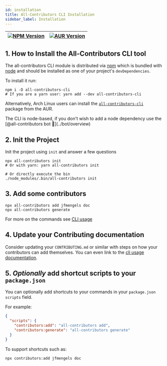 ```yaml
---
id: installation
title: All-Contributors CLI Installation
sidebar_label: Installation
---
```


| [![NPM Version](https://img.shields.io/npm/v/all-contributors-cli.svg)](https://www.npmjs.com/package/all-contributors-cli) | [![AUR Version](https://img.shields.io/aur/version/all-contributors-cli.svg)](https://aur.archlinux.org/packages/all-contributors-cli) |
| --- | --- |

## 1. How to Install the All-Contributors CLI tool

The all-contributors CLI module is distributed via [npm](https://www.npmjs.com/) which is bundled with [node](https://nodejs.org/) and
should be installed as one of your project's `devDependencies`. 

To install it run:

```console
npm i -D all-contributors-cli
# If you are a yarn user: yarn add --dev all-contributors-cli
```

Alternatively, Arch Linux users can install the [`all-contributors-cli`](https://aur.archlinux.org/packages/all-contributors-cli) package from the AUR.

<Aside type="tip">
The CLI is node-based, if you don't wish to add a node dependency use the [@all-contributors bot 🤖](../bot/overview)
</Aside>

## 2. Init the Project

Init the project using `init` and answer a few questions

```console
npx all-contributors init 
# Or with yarn: yarn all-contributors init

# Or directly execute the bin
./node_modules/.bin/all-contributors init
```

## 3. Add some contributors

```console
npx all-contributors add jfmengels doc
npx all-contributors generate
```

For more on the commands see [CLI usage](usage)

## 4. Update your Contributing documentation

Consider updating your `CONTRIBUTING.md` or similar with steps on how your contributors can add themselves. You can even link to the [cli usage documentation](usage).

## 5. *Optionally* add shortcut scripts to your `package.json`

You can optionally add shortcuts to your commands in your `package.json` `scripts` field.

For example:

```json
{
  "scripts": {
    "contributors:add": "all-contributors add",
    "contributors:generate": "all-contributors generate"
  }
}
```

To support shortcuts such as:

```console
npx contributors:add jfmengels doc
```
